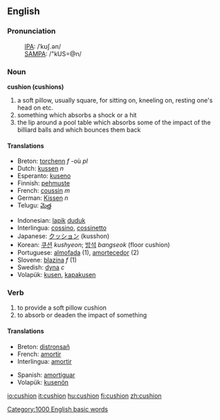 ==English==
===Pronunciation===
:[[International Phonetic Alphabet|IPA]]: /ˈkʊʃ.ən/
:[[SAMPA]]: /"kUS=@n/

===Noun===
'''cushion (cushions)'''
# a soft pillow, usually square, for sitting on, kneeling on, resting one's head on etc.
# something which absorbs a shock or a hit
# the lip around a pool table which absorbs some of the impact of the billiard balls and which bounces them back 

====Translations ====
{{top}}
*Breton: [[torchenn]] ''f'' -où ''pl''
*Dutch: [[kussen]] ''n''
*Esperanto: [[kuseno]]
*Finnish: [[pehmuste]]
*French: [[coussin]] ''m''
*German: [[Kissen]] ''n''
*Telugu: [[మెత్త]]
{{mid}}
*Indonesian: [[lapik]] [[duduk]]
*Interlingua: [[cossino]], [[cossinetto]]
*Japanese: [[クッション]] (kusshon)
*Korean: [[쿠션]] ''kushyeon''; [[방석]] ''bangseok'' (floor cushion)  
*Portuguese: [[almofada]] {{f}} (1), [[amortecedor]] {{m}} (2)
*Slovene: [[blazina]] ''f'' (1)
*Swedish: [[dyna]] ''c''
*Volapük: [[kusen]], [[kapakusen]]
{{bottom}}

===Verb===
{{conj|cushion|cushions|cushioned|cushioned|cushioning}}
# to provide a soft pillow cushion
# to absorb or deaden the impact of something

==== Translations ====
{{top}}
*Breton: [[distronsañ]]
*French: [[amortir]]
*Interlingua: [[amortir]]
{{mid}}
*Spanish: [[amortiguar]]
*Volapük: [[kusenön]]
{{bottom}}

[[Category:1000 English basic words]]

[[io:cushion]]
[[it:cushion]]
[[hu:cushion]]
[[fi:cushion]]
[[zh:cushion]]